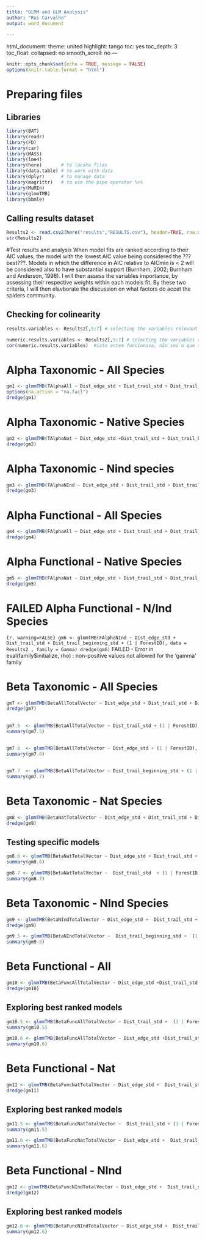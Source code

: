 ```yaml
---
title: "GLMM and GLM Analysis"
author: "Rui Carvalho"
output: word_document
  
---
```

  html_document:
    theme: united
    highlight: tango
    toc: yes
    toc_depth: 3
    toc_float:
      collapsed: no
      smooth_scroll: no
---

```r
knitr::opts_chunk$set(echo = TRUE, message = FALSE)
options(knitr.table.format = "html")

```


# Preparing files

## Libraries 

``` r
library(BAT)
library(readr)
library(FD) 
library(car)
library(MASS)
library(lme4)
library(here)       # to locate files
library(data.table) # to work with data
library(dplyr)      # to manage data
library(magrittr)   # to use the pipe operator %>% 
library(MuMIn)
library(glmmTMB)
library(bbmle)
```


## Calling results dataset

```r
Results2 <- read.csv2(here("results","RESULTS.csv"), header=TRUE, row.names = 1,  stringsAsFactors = T, sep = ",", dec = ".")
str(Results2)
```

#Test results and analysis 
When model fits are ranked according to their AIC values, the model with the lowest AIC value being considered the ???best???. Models in which the difference in AIC relative to AICmin is < 2 will be considered also to have substantial support (Burnham, 2002; Burnham and Anderson, 1998).
I will then assess the variables importance, by assessing their respective weights within each models fit. 
By these two criteria, I will then elavborate the discussion on what factors do accet the spiders community. 

## Checking for colinearity 

```r
results.variables <- Results2[,5:7] # selecting the variables relevant to the test

numeric.results.variables <- Results2[,5:7] # selecting the variables relevant to the test
cor(numeric.results.variables)  #isto ontem funcionava, não sei o que se passa

```

# Alpha Taxonomic - All Species


```r

gm1 <- glmmTMB(TAlphaAll ~ Dist_edge_std + Dist_trail_std + Dist_trail_beginning_std + (1 | ForestID), data = Results2 , family = poisson)
options(na.action = "na.fail")
dredge(gm1)
```

# Alpha Taxonomic - Native Species


```r

gm2 <- glmmTMB(TAlphaNat ~ Dist_edge_std +Dist_trail_std + Dist_trail_beginning_std + (1 | ForestID), data = Results2 , family = poisson)
dredge(gm2)
```

# Alpha Taxonomic - Nind species


```r

gm3 <- glmmTMB(TAlphaNInd ~ Dist_edge_std + Dist_trail_std + Dist_trail_beginning_std + (1 | ForestID), data = Results2 , family = poisson)
dredge(gm3)

```


# Alpha Functional - All Species


```r

gm4 <- glmmTMB(FAlphaAll ~ Dist_edge_std + Dist_trail_std + Dist_trail_beginning_std + (1 | ForestID), data = Results2 , family = Gamma)
dredge(gm4)
```

# Alpha Functional - Native Species


```r

gm5 <- glmmTMB(FAlphaNat ~ Dist_edge_std + Dist_trail_std + Dist_trail_beginning_std + (1 | ForestID), data = Results2 , family = Gamma)
dredge(gm5)
```

# FAILED Alpha Functional - N/Ind Species


``{r, warning=FALSE}
gm6 <- glmmTMB(FAlphaNInd ~ Dist_edge_std + Dist_trail_std + Dist_trail_beginning_std + (1 | ForestID), data = Results2 , family = Gamma)
dredge(gm6)
``
FAILED - Error in eval(family$initialize, rho) : non-positive values not allowed for the 'gamma' family


# Beta Taxonomic - All Species


```r

gm7 <- glmmTMB(BetaAllTotalVector ~ Dist_edge_std + Dist_trail_std + Dist_trail_beginning_std + (1 | ForestID), data = Results2 , family = beta_family)
dredge(gm7)

```


## 
```r
gm7.5  <- glmmTMB(BetaAllTotalVector ~ Dist_trail_std + (1 | ForestID), data = Results2 , family = beta_family)
summary(gm7.5)
```

##
```r
gm7.6  <- glmmTMB(BetaAllTotalVector ~ Dist_edge_std + (1 | ForestID), data = Results2 , family = beta_family)
summary(gm7.6)
```

##
```r
gm7.7  <- glmmTMB(BetaAllTotalVector ~ Dist_trail_beginning_std + (1 | ForestID), data = Results2 , family = beta_family)
summary(gm7.7)
```














# Beta Taxonomic - Nat Species

```r
gm8 <- glmmTMB(BetaNatTotalVector ~ Dist_edge_std + Dist_trail_std + Dist_trail_beginning_std + (1 | ForestID), data = Results2 , family = beta_family)
dredge(gm8)
```

## Testing specific models

```r
gm8.6 <- glmmTMB(BetaNatTotalVector ~ Dist_edge_std + Dist_trail_std + (1 | ForestID), data = Results2 , family = beta_family)
summary(gm8.6)
```

```r
gm8.7 <- glmmTMB(BetaNatTotalVector ~  Dist_trail_std  + (1 | ForestID), data = Results2 , family = beta_family)
summary(gm8.7)
```


# Beta Taxonomic - NInd Species


```r

gm9 <- glmmTMB(BetaNIndTotalVector ~ Dist_edge_std +  Dist_trail_std + Dist_trail_beginning_std + (1 | ForestID), data = Results2 , family = beta_family)
dredge(gm9)
```

```r

gm9.5 <- glmmTMB(BetaNIndTotalVector ~  Dist_trail_beginning_std +  (1 | ForestID), data = Results2 , family = beta_family)
summary(gm9.5)
```




# Beta Functional - All 


```r

gm10 <- glmmTMB(BetaFuncAllTotalVector ~ Dist_edge_std +Dist_trail_std + Dist_trail_beginning_std + (1 | ForestID), data = Results2 , family = beta_family)
dredge(gm10)
```
## Exploring best ranked models
```r

gm10.5 <- glmmTMB(BetaFuncAllTotalVector ~ Dist_trail_std +  (1 | ForestID), data = Results2 , family = beta_family)
summary(gm10.5)
```


```r

gm10.6 <- glmmTMB(BetaFuncAllTotalVector ~ Dist_edge_std +Dist_trail_std + (1 | ForestID), data = Results2 , family = beta_family)
summary(gm10.6)
```
# Beta Functional - Nat 


```r

gm11 <- glmmTMB(BetaFuncNatTotalVector ~ Dist_edge_std +  Dist_trail_std + Dist_trail_beginning_std + (1 | ForestID), data = Results2 , family = beta_family)
dredge(gm11)
```

## Exploring best ranked models
```r

gm11.5 <- glmmTMB(BetaFuncNatTotalVector ~  Dist_trail_std + (1 | ForestID), data = Results2 , family = beta_family)
summary(gm11.5)
```

```r

gm11.6 <- glmmTMB(BetaFuncNatTotalVector ~ Dist_edge_std +  Dist_trail_std + (1 | ForestID), data = Results2 , family = beta_family)
summary(gm11.6)
```




# Beta Functional - NInd 


```r

gm12 <- glmmTMB(BetaFuncNIndTotalVector ~ Dist_edge_std +  Dist_trail_std + Dist_trail_beginning_std + (1 | ForestID), data = Results2 , family = beta_family)
dredge(gm12)
```

## Exploring best ranked models

```r

gm12.6 <- glmmTMB(BetaFuncNIndTotalVector ~ Dist_edge_std +  Dist_trail_std + (1 | ForestID), data = Results2 , family = beta_family)
summary(gm12.6)
```








